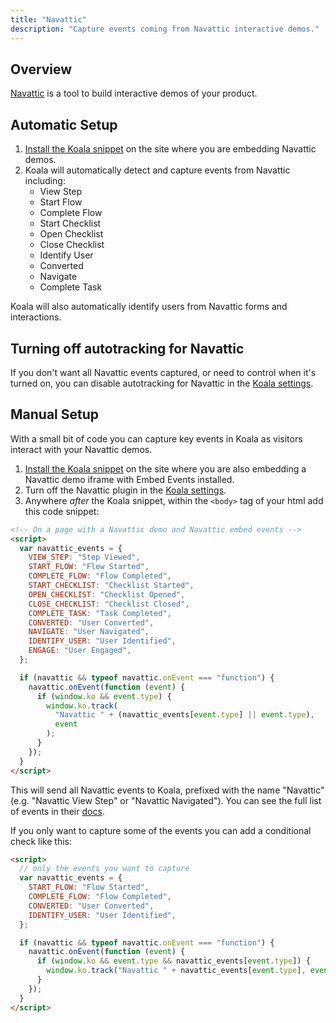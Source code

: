```yaml
---
title: "Navattic"
description: "Capture events coming from Navattic interactive demos."
---
```


## Overview

[Navattic](https://www.navattic.com?ref=koala) is a tool to build interactive demos of your product.

## Automatic Setup

1. [Install the Koala snippet](/get-started/quick-start) on the site where you are embedding Navattic demos.
2. Koala will automatically detect and capture events from Navattic including:
   - View Step
   - Start Flow
   - Complete Flow
   - Start Checklist
   - Open Checklist
   - Close Checklist
   - Identify User
   - Converted
   - Navigate
   - Complete Task

Koala will also automatically identify users from Navattic forms and interactions.

## Turning off autotracking for Navattic

If you don't want all Navattic events captured, or need to control when it's turned on, you can disable autotracking for Navattic in the [Koala settings](https://app.getkoala.com/goto/settings/install).

## Manual Setup

With a small bit of code you can capture key events in Koala as visitors interact with your Navattic demos.

1. [Install the Koala snippet](/get-started/quick-start) on the site where you are also embedding a Navattic demo iframe with Embed Events installed.
2. Turn off the Navattic plugin in the [Koala settings](https://app.getkoala.com/goto/settings/install).
3. Anywhere _after_ the Koala snippet, within the `<body>` tag of your html add this code snippet:

```html
<!-- On a page with a Navattic demo and Navattic embed events -->
<script>
  var navattic_events = {
    VIEW_STEP: "Step Viewed",
    START_FLOW: "Flow Started",
    COMPLETE_FLOW: "Flow Completed",
    START_CHECKLIST: "Checklist Started",
    OPEN_CHECKLIST: "Checklist Opened",
    CLOSE_CHECKLIST: "Checklist Closed",
    COMPLETE_TASK: "Task Completed",
    CONVERTED: "User Converted",
    NAVIGATE: "User Navigated",
    IDENTIFY_USER: "User Identified",
    ENGAGE: "User Engaged",
  };

  if (navattic && typeof navattic.onEvent === "function") {
    navattic.onEvent(function (event) {
      if (window.ko && event.type) {
        window.ko.track(
          "Navattic " + (navattic_events[event.type] || event.type),
          event
        );
      }
    });
  }
</script>
```

This will send all Navattic events to Koala, prefixed with the name "Navattic" (e.g. "Navattic View Step" or "Navattic Navigated"). You can see the full list of events in their [docs](https://docs.navattic.com/embed-events#HlKP6).

If you only want to capture some of the events you can add a conditional check like this:

```html
<script>
  // only the events you want to capture
  var navattic_events = {
    START_FLOW: "Flow Started",
    COMPLETE_FLOW: "Flow Completed",
    CONVERTED: "User Converted",
    IDENTIFY_USER: "User Identified",
  };

  if (navattic && typeof navattic.onEvent === "function") {
    navattic.onEvent(function (event) {
      if (window.ko && event.type && navattic_events[event.type]) {
        window.ko.track("Navattic " + navattic_events[event.type], event);
      }
    });
  }
</script>
```
